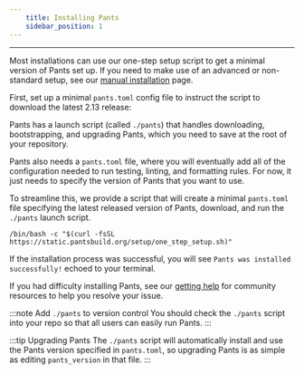 ```yaml
---
    title: Installing Pants
    sidebar_position: 1
---
```


---

Most installations can use our one-step setup script to get a minimal version of Pants set up. If you need to make use of an advanced or non-standard setup, see our [manual installation](./manual-and-advanced-installation.mdx) page.

First, set up a minimal `pants.toml` config file to instruct the script to download the latest 2.13 release:

Pants has a launch script (called `./pants`) that handles downloading, bootstrapping, and upgrading Pants, which you need to save at the root of your repository.

Pants also needs a `pants.toml` file, where you will eventually add all of the configuration needed to run testing, linting, and formatting rules. For now, it just needs to specify the version of Pants that you want to use.

To streamline this, we provide a script that will create a minimal `pants.toml` file specifying the latest released version of Pants, download, and run the `./pants` launch script.

```
/bin/bash -c "$(curl -fsSL https://static.pantsbuild.org/setup/one_step_setup.sh)"
```

If the installation process was successful, you will see `Pants was installed successfully!` echoed to your terminal.

If you had difficulty installing Pants, see our [getting help](/community/getting-help) for community resources to help you resolve your issue.

:::note Add `./pants` to version control
You should check the `./pants` script into your repo so that all users can easily run Pants.
:::

:::tip Upgrading Pants
The `./pants` script will automatically install and use the Pants version specified in `pants.toml`, so upgrading Pants is as simple as editing `pants_version` in that file.
:::
